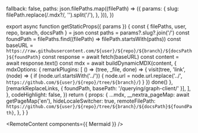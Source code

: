 
  fallback: false,
  paths: json.filePaths.map((filePath) => ({
    params: {
      slug: filePath.replace(/\.mdx?/, '').split('/'),
    },
  })),
})

export async function getStaticProps({ params }) {
  const { filePaths, user, repo, branch, docsPath } = json
  const paths = params?.slug?.join('/')
  const foundPath = filePaths.find((filePath) => filePath.startsWith(paths))
  const baseURL = `https://raw.githubusercontent.com/${user}/${repo}/${branch}/${docsPath}${foundPath}`
  const response = await fetch(baseURL)
  const content = await response.text()
  const mdx = await buildDynamicMDX(content, {
    mdxOptions: {
      remarkPlugins: [
        () => (tree, _file, done) => {
          visit(tree, 'link', (node) => {
            if (node.url.startsWith('../')) {
              node.url = node.url.replace('../', `https://github.com/${user}/${repo}/tree/${branch}/`)
            }
          })
          done()
        },
        [remarkReplaceLinks, { foundPath, basePath: '/querying/graph-client/' }],
      ],
    },
    codeHighlight: false,
  })
  return {
    props: {
      ...mdx,
      __nextra_pageMap: await getPageMap('en'),
      hideLocaleSwitcher: true,
      remoteFilePath: `https://github.com/${user}/${repo}/tree/${branch}/${docsPath}${foundPath}`,
    },
  }
}

<RemoteContent components={{ Mermaid }} />
